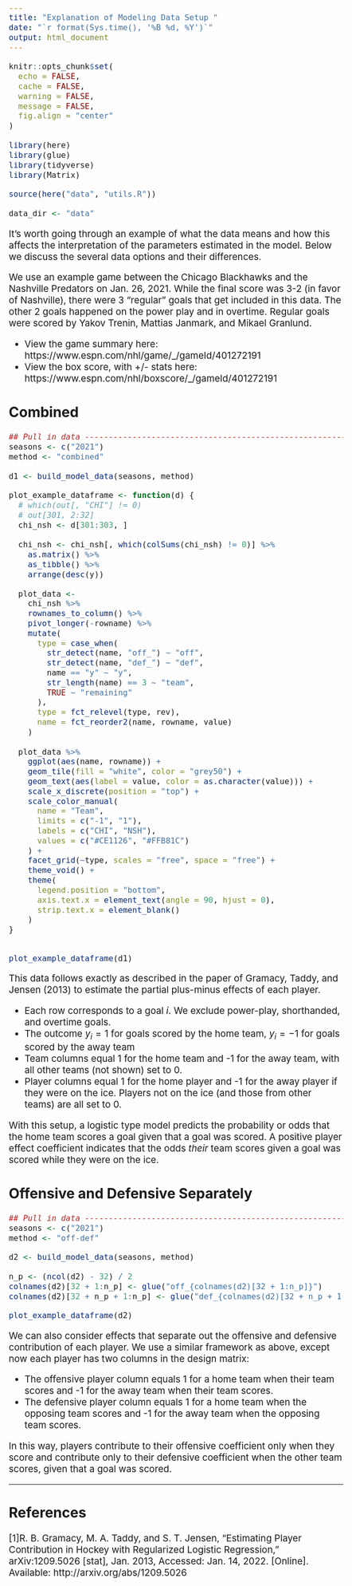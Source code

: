 ```yaml
---
title: "Explanation of Modeling Data Setup "
date: "`r format(Sys.time(), '%B %d, %Y')`"
output: html_document
---
```


<style>
body{
    font-size: 14pt;
}
</style>

```r
knitr::opts_chunk$set(
  echo = FALSE,
  cache = FALSE,
  warning = FALSE,
  message = FALSE,
  fig.align = "center"
)

library(here)
library(glue)
library(tidyverse)
library(Matrix)

source(here("data", "utils.R"))

data_dir <- "data"

```


It's worth going through an example of what the data means and how this affects the interpretation of the parameters estimated in the model.  Below we discuss the several data options and their differences.

We use an example game between the Chicago Blackhawks and the Nashville Predators on Jan. 26, 2021.  While the final score was 3-2 (in favor of Nashville), there were 3 "regular" goals that get included in this data.  The other 2 goals happened on the power play and in overtime.  Regular goals were scored by Yakov Trenin, Mattias Janmark, and Mikael Granlund.  

- View the game summary here: https://www.espn.com/nhl/game/_/gameId/401272191
- View the box score, with +/- stats here: https://www.espn.com/nhl/boxscore/_/gameId/401272191


## Combined

```r
## Pull in data ---------------------------------------------------------------#
seasons <- c("2021")
method <- "combined"

d1 <- build_model_data(seasons, method)
```



```r


plot_example_dataframe <- function(d) {
  # which(out[, "CHI"] != 0)
  # out[301, 2:32]
  chi_nsh <- d[301:303, ]
  
  chi_nsh <- chi_nsh[, which(colSums(chi_nsh) != 0)] %>% 
    as.matrix() %>% 
    as_tibble() %>% 
    arrange(desc(y))

  plot_data <- 
    chi_nsh %>% 
    rownames_to_column() %>% 
    pivot_longer(-rowname) %>% 
    mutate(
      type = case_when(
        str_detect(name, "off_") ~ "off",
        str_detect(name, "def_") ~ "def",
        name == "y" ~ "y",
        str_length(name) == 3 ~ "team",
        TRUE ~ "remaining"
      ),
      type = fct_relevel(type, rev),
      name = fct_reorder2(name, rowname, value)
    )
  
  plot_data %>% 
    ggplot(aes(name, rowname)) + 
    geom_tile(fill = "white", color = "grey50") + 
    geom_text(aes(label = value, color = as.character(value))) +
    scale_x_discrete(position = "top") +
    scale_color_manual(
      name = "Team", 
      limits = c("-1", "1"),
      labels = c("CHI", "NSH"),
      values = c("#CE1126", "#FFB81C")
    ) +
    facet_grid(~type, scales = "free", space = "free") + 
    theme_void() +
    theme(
      legend.position = "bottom", 
      axis.text.x = element_text(angle = 90, hjust = 0),
      strip.text.x = element_blank()
    )
}


plot_example_dataframe(d1)

```

This data follows exactly as described in the paper of Gramacy, Taddy, and Jensen (2013) to estimate the partial plus-minus effects of each player.  

- Each row corresponds to a goal $i$.  We exclude power-play, shorthanded, and overtime goals.
- The outcome $y_i = 1$ for goals scored by the home team, $y_i = -1$ for goals scored by the away team
- Team columns equal 1 for the home team and -1 for the away team, with all other teams (not shown) set to 0.
- Player columns equal 1 for the home player and -1 for the away player if they were on the ice.  Players not on the ice (and those from other teams) are all set to 0.  

With this setup, a logistic type model predicts the probability or odds that the home team scores a goal given that a goal was scored.  A positive player effect coefficient indicates that the odds *their* team scores given a goal was scored while they were on the ice.  

## Offensive and Defensive Separately

```r
## Pull in data ---------------------------------------------------------------#
seasons <- c("2021")
method <- "off-def"

d2 <- build_model_data(seasons, method)

n_p <- (ncol(d2) - 32) / 2
colnames(d2)[32 + 1:n_p] <- glue("off_{colnames(d2)[32 + 1:n_p]}")
colnames(d2)[32 + n_p + 1:n_p] <- glue("def_{colnames(d2)[32 + n_p + 1:n_p]}")


```


```r
plot_example_dataframe(d2)
```

We can also consider effects that separate out the offensive and defensive contribution of each player.  We use a similar framework as above, except now each player has two columns in the design matrix:

- The offensive player column equals 1 for a home team when their team scores and -1 for the away team when their team scores.  
- The defensive player column equals 1 for a home team when the opposing team scores and -1 for the away team when the opposing team scores.  

In this way, players contribute to their offensive coefficient only when they score and contribute only to their defensive coefficient when the other team scores, given that a goal was scored. 

*** 

## References 

[1]R. B. Gramacy, M. A. Taddy, and S. T. Jensen, “Estimating Player Contribution in Hockey with Regularized Logistic Regression,” arXiv:1209.5026 [stat], Jan. 2013, Accessed: Jan. 14, 2022. [Online]. Available: http://arxiv.org/abs/1209.5026

